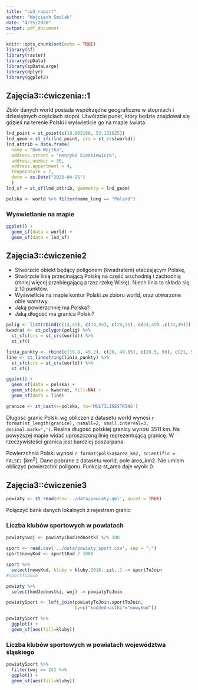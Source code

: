 ```yaml
---
title: "cw3_raport"
author: "Wojciech Smolak"
date: "4/25/2020"
output: pdf_document
---
```


```r
knitr::opts_chunk$set(echo = TRUE)
library(sf)
library(raster)
library(spData)
library(spDataLarge)
library(dplyr)
library(ggplot2)
```

## Zajęcia3::ćwiczenia::1

Zbiór danych world posiada współrzędne geograficzne w stopniach i dziesiętnych częściach stopni. Utwórzcie punkt, który będzie znajdował się gdzieś na terenie Polski i wyświetlcie go na mapie świata.

```r
lnd_point = st_point(c(18.002186, 53.131825)) 
lnd_geom = st_sfc(lnd_point, crs = st_crs(world))          
lnd_attrib = data.frame(
  name = "Dom Wojtka",
  address.street = "Henryka Sienkiewicza",
  address.number = 30,
  address.appartment = 4,
  temperature = 7,
  date = as.Date("2020-04-25") 
  )
lnd_sf = st_sf(lnd_attrib, geometry = lnd_geom) 

polska <- world %>% filter(name_long == "Poland")
```

### Wyświetlanie na mapie

```r
ggplot() +
  geom_sf(data = world) +
  geom_sf(data = lnd_sf)
```

## Zajęcia3::ćwiczenie2

* Stwórzcie obiekt będący poligonem (kwadratem) otaczającym Polskę,
* Stwórzcie linię przecinającą Polskę na część wschodnią i zachodnią (mniej więcej przebiegającą przez rzekę Wisłę). Niech linia ta składa się z 10 punktów.
* Wyświetlcie na mapie kontur Polski ze zbioru world, oraz utworzone obie warstwy.
* Jaką powierzchnię ma Polska?
* Jaką długość ma granica Polski?

```r
polig <- list(rbind(c(14,49), c(14,55), c(24,55), c(24,49) ,c(14,49)))
kwadrat <- st_polygon(polig) %>% 
  st_sfc(crs = st_crs(world)) %>% 
  st_sf()

linia_punkty <- rbind(c(19.8, 49.2), c(20, 49.85), c(20.5, 50), c(21, 51), c(21.5, 51.5), c(20, 52.3), c(19.7, 52.48), c(20.1, 52.8), c(18.5, 54), c(18.8, 54.43))
line <- st_linestring(linia_punkty) %>% 
  st_sfc(crs = st_crs(world)) %>% 
  st_sf()

ggplot() +
  geom_sf(data = polska) +
  geom_sf(data = kwadrat, fill=NA) +
  geom_sf(data = line)

```
``` r
granice <- st_cast(x=polska, to='MULTILINESTRING')
```


Długość granic Polski wg obliczeń z datasetu world wynosi  `r  format(st_length(granice), nsmall=2, small.interval=3, decimal.mark=',')`. Realna długość polskiej granicy wynosi 3511 km. 
Na powyższej mapie widać uproszczoną linię reprezentującą granicę. W rzeczywistości granica jest bardziej poszarpana.

Powierzchnia Polski wynosi `r format(polska$area_km2, scientific = FALSE)` [km^2^]. Dane pobrane z datasetu world, pole area_km2. Nie umiem obliczyć powierzchni poligonu. Funkcja st_area daje wynik 0.

## Zajęcia3::ćwiczenie3
```r
powiaty <- st_read(dsn='../data/powiaty.gml', quiet = TRUE)
```
Połączyć bank danych lokalnych z rejestrem granic

### Liczba klubów sportowych w powiatach
```r
powiaty$woj <- powiaty$kodJednostki %/% 100

sport <- read.csv('../data/powiaty_sport.csv', sep = ";")
sport$nowyKod <- sport$Kod / 1000

sport %>% 
  select(nowyKod, kluby = kluby.2018..szt..) -> sportToJoin
#sportToJoin

powiaty %>% 
  select(kodJednostki, woj) -> powiatyToJoin

powiatySport <- left_join(powiatyToJoin,sportToJoin,
                          by=c("kodJednostki"="nowyKod"))

powiatySport %>% 
  ggplot() +
  geom_sf(aes(fill=kluby))
```

### Liczba klubów sportowych w powiatach województwa śląskiego
```r
powiatySport %>% 
  filter(woj == 24) %>% 
  ggplot() +
  geom_sf(aes(fill=kluby))
```
